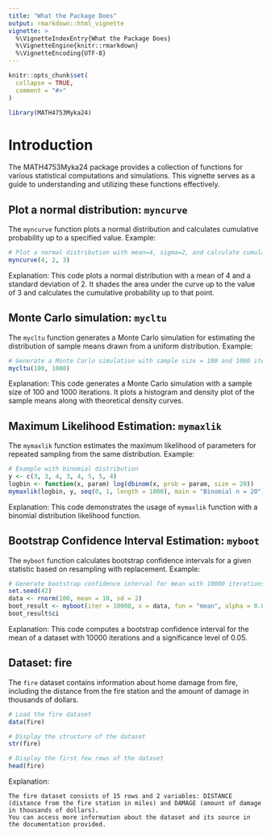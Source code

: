 ```yaml
---
title: "What the Package Does"
output: rmarkdown::html_vignette
vignette: >
  %\VignetteIndexEntry{What the Package Does}
  %\VignetteEngine{knitr::rmarkdown}
  %\VignetteEncoding{UTF-8}
---
```


```r
knitr::opts_chunk$set(
  collapse = TRUE,
  comment = "#>"
)
```

```r
library(MATH4753Myka24)
```

# Introduction

The MATH4753Myka24 package provides a collection of functions for various statistical computations and simulations. This vignette serves as a guide to understanding and utilizing these functions effectively.


## Plot a normal distribution: `myncurve`

The `myncurve` function plots a normal distribution and calculates cumulative probability up to a specified value. Example:

```r
# Plot a normal distribution with mean=4, sigma=2, and calculate cumulative probability up to 3
myncurve(4, 2, 3)
```

Explanation: This code plots a normal distribution with a mean of 4 and a standard deviation of 2. It shades the area under the curve up to the value of 3 and calculates the cumulative probability up to that point.

## Monte Carlo simulation: `mycltu`

The `mycltu` function generates a Monte Carlo simulation for estimating the distribution of sample means drawn from a uniform distribution. Example:

```r
# Generate a Monte Carlo simulation with sample size = 100 and 1000 iterations
mycltu(100, 1000)
```

Explanation: This code generates a Monte Carlo simulation with a sample size of 100 and 1000 iterations. It plots a histogram and density plot of the sample means along with theoretical density curves.


## Maximum Likelihood Estimation: `mymaxlik`

The `mymaxlik` function estimates the maximum likelihood of parameters for repeated sampling from the same distribution. Example:

```r
# Example with binomial distribution
y <- c(3, 3, 4, 3, 4, 5, 5, 4)
logbin <- function(x, param) log(dbinom(x, prob = param, size = 20))
mymaxlik(logbin, y, seq(0, 1, length = 1000), main = "Binomial n = 20")
```

Explanation: This code demonstrates the usage of `mymaxlik` function with a binomial distribution likelihood function.


## Bootstrap Confidence Interval Estimation: `myboot`

The `myboot` function calculates bootstrap confidence intervals for a given statistic based on resampling with replacement. Example:

```r
# Generate bootstrap confidence interval for mean with 10000 iterations
set.seed(42)
data <- rnorm(100, mean = 10, sd = 2)
boot_result <- myboot(iter = 10000, x = data, fun = "mean", alpha = 0.05)
boot_result$ci
```

Explanation: This code computes a bootstrap confidence interval for the mean of a dataset with 10000 iterations and a significance level of 0.05.


## Dataset: fire

The `fire` dataset contains information about home damage from fire, including the distance from the fire station and the amount of damage in thousands of dollars.

```r
# Load the fire dataset
data(fire)

# Display the structure of the dataset
str(fire)

# Display the first few rows of the dataset
head(fire)
```

Explanation:

    The fire dataset consists of 15 rows and 2 variables: DISTANCE (distance from the fire station in miles) and DAMAGE (amount of damage in thousands of dollars).
    You can access more information about the dataset and its source in the documentation provided.
